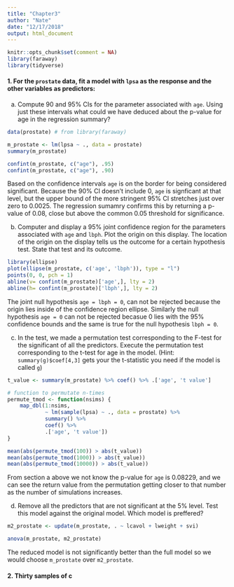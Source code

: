```yaml
---
title: "Chapter3"
author: "Nate"
date: "12/17/2018"
output: html_document
---
```


```r
knitr::opts_chunk$set(comment = NA)
library(faraway)
library(tidyverse)
```

#### 1. For the `prostate` data, fit a model with `lpsa` as the response and the other variables as predictors:

a. Compute 90 and 95% CIs for the parameter associated with `age`. Using just these intervals what could we have deduced about the p-value for age in the regression summary?

```r
data(prostate) # from library(faraway)

m_prostate <- lm(lpsa ~ ., data = prostate)
summary(m_prostate)

confint(m_prostate, c("age"), .95)
confint(m_prostate, c("age"), .90)
```
Based on the confidence intervals `age` is on the border for being considered significant. Because the 90% CI doesn't include 0, `age` is signficant at that level, but the upper bound of the more stringent 95% CI stretches just over zero to 0.0025. The regression sumamry confirms this by returning a p-value of 0.08, close but above the common 0.05 threshold for significance.
   
b. Computer and display a 95% joint confidence region for the parameters associated with `age` and `lbph`. Plot the origin on this display. The location of the origin on the display tells us the outcome for a certain hypothesis test. State that test and its outcome.

```r
library(ellipse)
plot(ellipse(m_prostate, c('age', 'lbph')), type = "l")
points(0, 0, pch = 1)
abline(v= confint(m_prostate)['age',], lty = 2)
abline(h= confint(m_prostate)['lbph',], lty = 2)
```

The joint null hypothesis `age = lbph = 0`, can not be rejected because the origin lies inside of the confidence region ellipse. Similarly the null hypothesis `age = 0` can not be rejected becasue 0 lies with the 95% confidence bounds and the same is true for the null hypothesis `lbph = 0`.
   
c. In the test, we made a permutation test corresponding to the F-test for the significant of all the predictors. Execute the permutation test corresponding to the t-test for age in the model. (Hint: `summary(g)$coef[4,3]` gets your the t-statistic you need if the model is called `g`)

```r
t_value <- summary(m_prostate) %>% coef() %>% .['age', 't value']

# function to permutate n-times
permute_tmod <- function(nsims) {
    map_dbl(1:nsims,
            ~ lm(sample(lpsa) ~ ., data = prostate) %>%
            summary() %>%
            coef() %>%
            .['age', 't value'])
}

mean(abs(permute_tmod(100)) > abs(t_value))
mean(abs(permute_tmod(1000)) > abs(t_value))
mean(abs(permute_tmod(10000)) > abs(t_value))
```

From section a above we not know the p-value for `age` is 0.08229, and we can see the return value from the permutation getting closer to that number as the number of simulations increases.


d. Remove all the predictors that are not significant at the 5% level. Test this model against the original model. Which model is preffered?

```r
m2_prostate <- update(m_prostate, . ~ lcavol + lweight + svi)

anova(m_prostate, m2_prostate)
```

The reduced model is not significantly better than the full model so we would choose `m_prostate` over `m2_prostate`.

#### 2. Thirty samples of c

